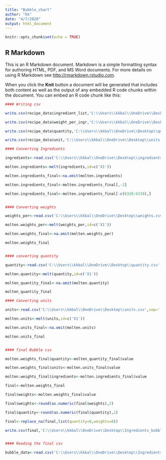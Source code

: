 ```yaml
---
title: "Bubble_chart"
author: "kk"
date: "4/7/2020"
output: html_document
---
```


```r
knitr::opts_chunk$set(echo = TRUE)
```

## R Markdown

This is an R Markdown document. Markdown is a simple formatting syntax for authoring HTML, PDF, and MS Word documents. For more details on using R Markdown see <http://rmarkdown.rstudio.com>.

When you click the **Knit** button a document will be generated that includes both content as well as the output of any embedded R code chunks within the document. You can embed an R code chunk like this:



```r

#### Writing csv

write.csv(recipe_data$ingredient_list,'C:\\Users\\kkbal\\OneDrive\\Desktop\\ingredients.csv',row.names = F,quote = F)

write.csv(recipe_data$weight_per_ingr,'C:\\Users\\kkbal\\OneDrive\\Desktop\\weights.csv',row.names = F,quote = F)

write.csv(recipe_data$quantity,'C:\\Users\\kkbal\\OneDrive\\Desktop\\qunatity.csv',row.names = F,quote = F)

write.csv(recipe_data$unit,'C:\\Users\\kkbal\\OneDrive\\Desktop\\units.csv',row.names = F,quote = F)

#### Converting Ingredients

ingredients<-read.csv('C:\\Users\\kkbal\\OneDrive\\Desktop\\ingredients.csv',sep=',',col.names = seq(1,20),na.strings = c('','NA'))

molten.ingredients<-melt(ingredients,id=c('X1'))

molten.ingredients_final<-na.omit(molten.ingredients)

molten.ingredients_final<-molten.ingredients_final[,-2]

molten.ingredients_final<-molten.ingredients_final[-c(6320:6339),]


#### Converting weights

weights_per<-read.csv('C:\\Users\\kkbal\\OneDrive\\Desktop\\weights.csv',sep=',',col.names = seq(1,20),na.strings = c('','NA'))

molten.weights_per<-melt(weights_per,id=c('X1'))

molten.weights_final<-na.omit(molten.weights_per)

molten.weights_final


#### converting quantity

quantity<-read.csv('C:\\Users\\kkbal\\OneDrive\\Desktop\\quantity.csv',sep=',',col.names = seq(1,20),na.strings = c('','NA'))

molten.quantity<-melt(quantity,id=c('X1'))

molten_quantity_final<-na.omit(molten.quantity)

molten_quantity_final

#### Converting units

units<-read.csv('C:\\Users\\kkbal\\OneDrive\\Desktop\\units.csv',sep=',',col.names = seq(1,20),na.strings = c('','NA'))

molten.units<-melt(units,id=c('X1'))

molten.units_final<-na.omit(molten.units)

molten.units_final


#### final Bubble csv

molten.weights_final$quantity<-molten_quantity_final$value

molten.weights_final$units<-molten.units_final$value

molten.weights_final$ingredients<-molten.ingredients_final$value

final<-molten.weights_final

final$weights<-molten.weights_final$value

final$weights<-round(as.numeric(final$weights),2)

final$quantity<-round(as.numeric(final$quantity),2)

final<-replace_na(final,list(quantity=0,weights=0))

write.csv(final,'C:\\Users\\kkbal\\OneDrive\\Desktop\\Ingredients_bubble.csv',row.names = F)


#### Reading the final csv

bubble_data<-read.csv('C:\\Users\\kkbal\\OneDrive\\Desktop\\Ingredients_bubble.csv')

  
```




